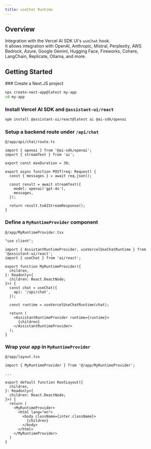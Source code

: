 ```yaml
---
title: useChat Runtime
---
```


## Overview

Integration with the Vercel AI SDK UI's `useChat` hook.  
It allows integration with OpenAI, Anthropic, Mistral, Perplexity, AWS Bedrock, Azure, Google Gemini, Hugging Face, Fireworks, Cohere, LangChain, Replicate, Ollama, and more.

## Getting Started


<Steps>
  ### Create a Next.JS project

  ```sh
  npx create-next-app@latest my-app
  cd my-app
  ```
  
  ### Install Vercel AI SDK and `@assistant-ui/react`

  ```sh npm2yarn
  npm install @assistant-ui/react@latest ai @ai-sdk/openai
  ```

  ### Setup a backend route under `/api/chat`

  `@/app/api/chat/route.ts`

  ```tsx
  import { openai } from '@ai-sdk/openai';
  import { streamText } from 'ai';

  export const maxDuration = 30;

  export async function POST(req: Request) {
    const { messages } = await req.json();

    const result = await streamText({
      model: openai('gpt-4o'),
      messages,
    });

    return result.toAIStreamResponse();
  }
  ```

  ### Define a `MyRuntimeProvider` component

  `@/app/MyRuntimeProvider.tsx`

  ```tsx
  "use client";

  import { AssistantRuntimeProvider, useVercelUseChatRuntime } from '@assistant-ui/react';
  import { useChat } from 'ai/react'; 

  export function MyRuntimeProvider({
    children,
  }: Readonly<{
    children: React.ReactNode;
  }>) { 
    const chat = useChat({
      api: '/api/chat',
    });

    const runtime = useVercelUseChatRuntime(chat);

    return (
      <AssistantRuntimeProvider runtime={runtime}>
        {children}
      </AssistantRuntimeProvider>
    );
  }
  ```

  ### Wrap your app in `MyRuntimeProvider`

  `@/app/layout.tsx`

  ```tsx {1,11,17}
  import { MyRuntimeProvider } from '@/app/MyRuntimeProvider';

  ...

  export default function RootLayout({
    children,
  }: Readonly<{
    children: React.ReactNode;
  }>) {
    return (
      <MyRuntimeProvider>
        <html lang="en">
          <body className={inter.className}>
            {children}
          </body>
        </html>
      </MyRuntimeProvider>
    )
  }
  ```

</Steps>
